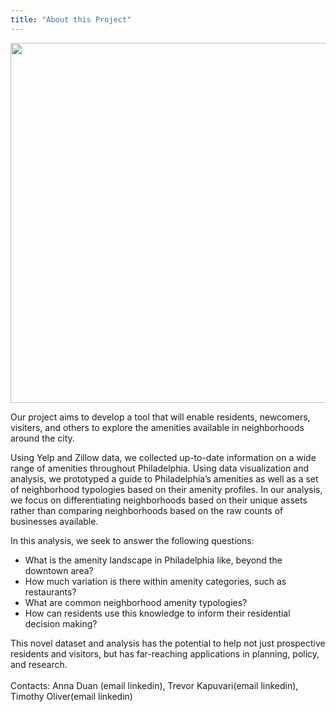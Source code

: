 ```yaml
---
title: "About this Project"
---
```


<!-- Use a grid -->
::: {.grid}

<!-- Left column has a width of 4/12 and shows a picture of me -->
::: {.g-col-4}
![](images/amenitywordcloud.jpg){width=6in}
:::

<!-- Text gets a column with width 8/12 -->
::: {.g-col-8}

Our project aims to develop a tool that will enable residents, newcomers, visiters, and others to explore the amenities available in neighborhoods around the city. 

Using Yelp and Zillow data, we collected up-to-date information on a wide range of amenities throughout Philadelphia. Using data visualization and analysis, we prototyped a guide to Philadelphia's amenities as well as a set of neighborhood typologies based on their amenity profiles. In our analysis, we focus on differentiating neighborhoods based on their unique assets rather than comparing neighborhoods based on the raw counts of businesses available.

In this analysis, we seek to answer the following questions:

- What is the amenity landscape in Philadelphia like, beyond the downtown area?
- How much variation is there within amenity categories, such as restaurants?
- What are common neighborhood amenity typologies?
- How can residents use this knowledge to inform their residential decision making?

This novel dataset and analysis has the potential to help not just prospective residents and visitors, but has far-reaching applications in planning, policy, and research. 
<br>
</br>
Contacts: Anna Duan (email linkedin), Trevor Kapuvari(email linkedin), Timothy Oliver(email linkedin)



::: 

:::



